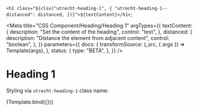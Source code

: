 <!--
@license EUPL-1.2
Copyright (c) 2021 Robbert Broersma
-->

  `<h1 class="${clsx("utrecht-heading-1", {
    "utrecht-heading-1--distanced": distanced,
  })}">${textContent}</h1>`;

<Meta
  title="CSS Component/Heading/Heading 1"
  argTypes={{
    textContent: {
      description: "Set the content of the heading",
      control: "text",
    },
    distanced: {
      description: "Distance the element from adjacent content",
      control: "boolean",
    },
  }}
  parameters={{
    docs: {
      transformSource: (_src, { args }) => Template(args),
    },
    status: {
      type: "BETA",
    },
  }}
/>

# Heading 1

Styling via `utrecht-heading-1` class name:

<Canvas>
  <Story
    name="Heading 1"
    args={{
      distanced: true,
      textContent: "The Quick Brown Fox Jumps Over The Lazy Dog",
    }}
  >
    {Template.bind({})}
  </Story>
</Canvas>

<ArgsTable story="Heading 1" />
